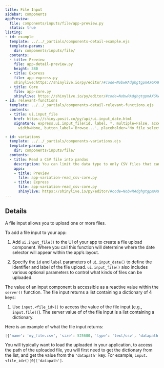```yaml
---
title: File Input
sidebar: components
appPreview:
  file: components/inputs/file/app-preview.py
  static: true
listing:
- id: example
  template: ../../_partials/components-detail-example.ejs
  template-params:
    dir: components/inputs/file/
  contents:
  - title: Preview
    file: app-detail-preview.py
    height: 380
  - title: Express
    file: app-express.py
    shinylive:https://shinylive.io/py/editor/#code=NobwRAdghgtgpmAXGKAHVA6VBPMAaMAYwHsIAXOcpMAMwCdiYACAZwAsBLCbJjmVYnTJM6cKITIcAbnAA6Eeo1aduGOAA9Uoli179BwrqgCuZPCMoATOHXPGO8+fYxHTAfRocANnAAUs2gDzAIAFDkIAayYoJk8fcyhuWO85MABKJiYAYiYAHlzHMABJCBNhOLgmSygyKEQAxwh5AAFRCGs6DAp1MnlrGiYyHt80+ohMzNEyYzpx1zIMGhHMnPz5MABfAF0gA
  - title: Core
    file: app-core.py
    shinylive: https://shinylive.io/py/editor/#code=NobwRAdghgtgpmAXGKAHVA6VBPMAaMAYwHsIAXOcpMAMwCdiYACAZwAsBLCbJjmVYnTJMAgujxM6lACZw6EgK4cAOhFVpUAfSVMAvEyVYoAcziaaAGyXSAFKqYODHDF1QKy5jhbh3ay-Ez+AAochADWTFBMNF5wElDc0bH+AJQSTADETAA82faO-gCSEG7CMd5M0lBkUIj+ePkOhsTupZoUAB4eAG5yAEbVfL5kXakNECmqUxCyNKxyvXQ2ru4SLWSlEixwLCwcpCl1EI5MAAJSM3IYnWSNlXBzI2Q2h3cnUmQKdMcrZBg0LwcWVy03U6D0onQNg02g4WwWcgksj6CmMugAKnQFHBJhAwABfAC6QA
- id: relevant-functions
  template: ../../_partials/components-detail-relevant-functions.ejs
  contents:
  - title: ui.input_file
    href: https://shiny.posit.co/py/api/ui.input_date.html
    signature: express.ui.input_file(id, label, *, multiple=False, accept=None,
      width=None, button_label='Browse...', placeholder='No file selected', capture=None)

- id: variations
  template: ../../_partials/components-variations.ejs
  template-params:
    dir: components/inputs/file/
  contents:
  - title: Read a CSV file into pandas
    description: You can limit the data type to only CSV files that can be read into pandas.
    apps:
    - title: Preview
      file: app-variation-read_csv-core.py
    - title: Express
      file: app-variation-read_csv-core.py
      shinylive: https://shinylive.io/py/editor/#code=NobwRAdghgtgpmAXGKAHVA6VBPMAaMAYwHsIAXOcpMASxlWICcyACVKCAEygGcXe2nADoQAZo2IwWPABY0I2FnQbMWAQXR4WjOFEJkaANzhadXOIy0BXGiJFpUAfRssAvCxtYoAcziPRADY2nAAUIiwRHjQY8qhWZP40AXBhEJHpLEK0EHEJoklwWVpZAMIyxMQ8cCwlAMoAaiwAYgVF-ISEcKhkrsBZGIQ8hlkAulowVgEGqMmuTVABVeGRAJR4yxGesfGOhDJwhADWAEbEAB6O3hJWqKkZkVk8ZFBkPEUbGVm1VjAwUIyKWrPV7vNL3Fh7Yg0To8XpZABKxAA7jViFZyG1SsQgjA0iU0Rj8JkwPicWkAHKwOBvMBjD7pKrJfRwThwsCIlH49FkTEk7E-PEEnlErFkliU+A0ulgiJrD6eNFkXKObjPfyMKlhMA8H5-AFZOUQFZ2CAiThwUTSCzGRghbZkLSK3JaKo8Hg0UgrRAfAACOj0BmMAwWhA+5st7EYVU4iWSIS99Mi+WSbiUOXiMXTeQK8cTERoluT1RofHJpDg3pl4IiOjIVkYaVQnAwABEXlAmhr4Lmq+la-XG83-THBoYQkXgAAGEZ9MCqtAvGSjY2mqt+yjmxgYefqqlhi3SXX-bDxyvVziW9yR6OxlIrvNKS0XjBwehkbBn6uRfsNwSt9udpq969pEADELAAOJwKwZD7NoyIQkKWgkGKJDcloHCcIhYrQJKLDEJasHVG2zyAfAD4SEiuxCqmz6yGgcBTiMD4oQK1HcrRogYPRqCMQAjMxIERLh1KcQM-K4jwGBkNiJZkD21asbijgiXw7i8hgABWUIQCETy2iJKwsKITAsCJaZmVSPDAdW4ElP6FD8GZcAoiRHZdtUMksJwJYzFAihEWmJmMH8BikA+8gmSql5-m5ZEpCAD7pAiCFcoSiAsMAlHseQ0pfg8fJimlwoZcASkQDlZB5flxKkgK4pWVkpXlSpVnVfcAC+NnguB9rccCPDxkofBQCwARyfhlr6fI3g8AA3IexxVDBcHlXwxy8Cy+FpIFjIHBQwhCSw4F7AcJznNSFHQQOQXENFGABMQhDAIgWh9U8LyDSsgkmg4qYaLcDjODQLrWhYWjmscVjeK4AAqjBWHAK5gB1IxAA
---
```


:::{#example}
:::

:::{#relevant-functions}
:::

## Details

A file input allows you to upload one or more files.

To add a file input to your app:

  1. Add `ui.input_file()` to the UI of your app to create a file upload component. Where you call this function will determine where the date selector will appear within the app's layout.

  2. Specify the `id` and `label` parameters of `ui.input_date()` to define the identifier and label of the file upload.
    `ui.input_file()` also includes various optional parameters to control what kinds of files can be uploaded.

The value of an input component is accessible as a reactive value within the `server()` function.
The file input returns a list containing a dictionary of 4 keys:

  1. Use `input.<file_id>()` to access the value of the file input (e.g., `input.file()`). The server value of of the file input is a list containing a dictionary.

Here is an example of what the file input returns:

```python
[{'name': 'my_file.csv', 'size': 525600, 'type': 'text/csv', 'datapath': '/tmp/fileupload-8khw0q6n/tmpeobuc_pj/0.csv'}]
```

You will typically want to load the uploaded in your application,
to access the path of the uploaded file, you will first need to get the dictionary from the list, and get the value from the `'datapath'` key.
For example, `input.<file_id>()[0]['datapath']`.
